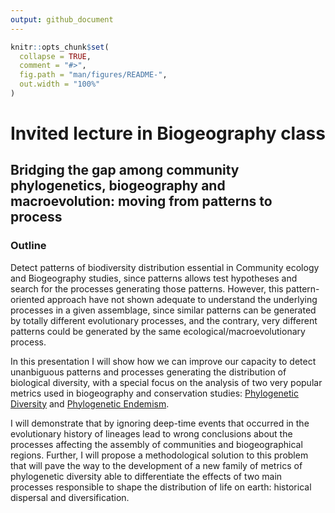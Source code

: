 ```yaml
---
output: github_document
---
```


<!-- README.md is generated from README.Rmd. Please edit that file -->

```r
knitr::opts_chunk$set(
  collapse = TRUE,
  comment = "#>",
  fig.path = "man/figures/README-",
  out.width = "100%"
)
```

# Invited lecture in Biogeography class

## Bridging the gap among community phylogenetics, biogeography and macroevolution: moving from patterns to process

### Outline

Detect patterns of biodiversity distribution essential in Community ecology and Biogeography studies, since patterns allows test hypotheses and search for the processes generating those patterns. However, this pattern-oriented approach have not shown adequate to understand the underlying processes in a given assemblage, since similar patterns can be generated by totally different evolutionary processes, and the contrary, very different patterns could be generated by the same ecological/macroevolutionary process.

In this presentation I will show how we can improve our capacity to detect unanbiguous patterns and processes generating the distribution of biological diversity, with a special focus on the analysis of two very popular metrics used in biogeography and conservation studies: [Phylogenetic Diversity](https://www.sciencedirect.com/science/article/pii/0006320792912013)  and [Phylogenetic Endemism](https://onlinelibrary.wiley.com/doi/10.1111/j.1365-294X.2009.04311.x). 

I will demonstrate that by ignoring deep-time events that occurred in the evolutionary history of lineages lead to wrong conclusions about the processes affecting the assembly of communities and biogeographical regions. Further, I will propose a methodological solution to this problem that will pave the way to the development of a new family of metrics of phylogenetic diversity able to differentiate the effects of two main processes responsible to shape the distribution of life on earth: historical dispersal and diversification.


